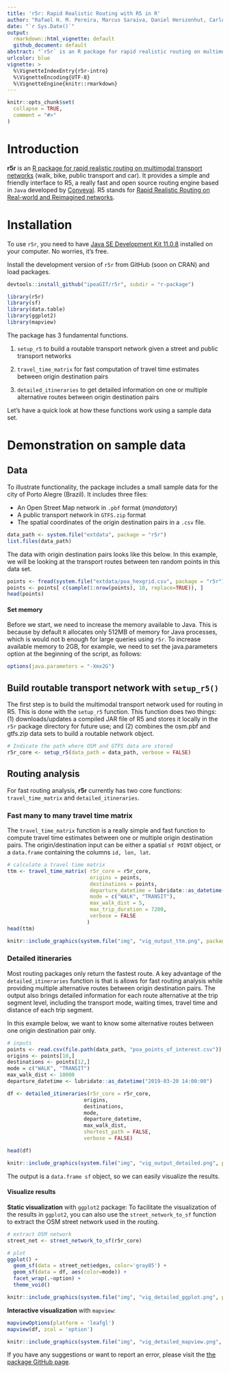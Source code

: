 ```yaml
---
title: 'r5r: Rapid Realistic Routing with R5 in R'
author: "Rafael H. M. Pereira, Marcus Saraiva, Daniel Herszenhut, Carlos Kaue Braga"
date: "`r Sys.Date()`"
output:
  rmarkdown::html_vignette: default
  github_document: default
abstract: "`r5r` is an R package for rapid realistic routing on multimodal transport networks (walk, bike, public transport and car) using R5. The package allows users to generate detailed routing analysis or calculate travel time matrices using seamless parallel computing on top of the R5 Java machine <https://github.com/conveyal/r5>"
urlcolor: blue
vignette: >
  %\VignetteIndexEntry{r5r-intro} 
  %\VignetteEncoding{UTF-8}
  %\VignetteEngine{knitr::rmarkdown} 
---
```


```r
knitr::opts_chunk$set(
  collapse = TRUE,
  comment = "#>"
)
```

# Introduction 

**r5r** is an [R package for rapid realistic routing on multimodal transport networks](https://github.com/ipeaGIT/r5r) (walk, bike, public transport and car).
It provides a simple and friendly interface to R5, a really fast and open source 
routing engine based in `Java` developed by [Conveyal](https://www.conveyal.com/).
R5 stands for [Rapid Realistic Routing on Real-world and Reimagined networks](https://github.com/conveyal/r5).

# Installation
To use `r5r`, you need to have [Java SE Development Kit 11.0.8](https://www.oracle.com/java/technologies/javase-jdk11-downloads.html) 
installed on your computer. No worries, it's free.

Install the development version of `r5r` from GitHub (soon on CRAN) and load packages.

```r
devtools::install_github("ipeaGIT/r5r", subdir = "r-package")

```

```r
library(r5r)
library(sf)
library(data.table)
library(ggplot2)
library(mapview)

```

The package has 3 fundamental functions.

1. `setup_r5` to build a routable transport network given a street and public
transport networks

2. `travel_time_matrix` for fast computation of travel time estimates between 
origin destination pairs

3. `detailed_itineraries` to get detailed information on one or multiple 
alternative routes between origin destination pairs

Let's have a quick look at how these functions work using a sample data set.

# Demonstration on sample data

## Data
To illustrate functionality, the package includes a small sample data for the 
city of Porto Alegre (Brazil). It includes three files:

* An Open Street Map network in `.pbf` format (*mandatory*)
* A public transport network in `GTFS.zip` format
* The spatial coordinates of the origin destination pairs in a `.csv` file.

```r
data_path <- system.file("extdata", package = "r5r")
list.files(data_path)

```
The data with origin destination pairs looks like this below. In this example, 
we will be looking at the transport routes between ten random points in this 
data set.
```r
points <- fread(system.file("extdata/poa_hexgrid.csv", package = "r5r"))
points <- points[ c(sample(1:nrow(points), 10, replace=TRUE)), ]
head(points)

```
#### Set memory

Before we start, we need to increase the memory available to Java. This is
because by default `R` allocates only 512MB of memory for Java processes, which is
would not b enough for large queries using `r5r`. To increase available memory 
to 2GB, for example, we need to set the java.parameters option at the beginning 
of the script, as follows:

```r
options(java.parameters = "-Xmx2G")
```


## Build routable transport network with `setup_r5()`

The first step is to build the multimodal transport network used for routing in 
R5. This is done with the `setup_r5` function. This function does two things: (1)
downloads/updates a compiled JAR file of R5 and stores it locally in the `r5r` package 
directory for future use; and (2) combines the osm.pbf and gtfs.zip data sets to
build a routable network object.

```r
# Indicate the path where OSM and GTFS data are stored
r5r_core <- setup_r5(data_path = data_path, verbose = FALSE)

```

## Routing analysis

For fast routing analysis, **r5r** currently has two core functions: `travel_time_matrix` 
and `detailed_itineraries`.

### Fast many to many travel time matrix

The `travel_time_matrix` function is a really simple and fast function to compute
travel time estimates between one or multiple origin destination pairs. The 
origin/destination input can be either a spatial `sf POINT` object, or a 
`data.frame` containing the columns `id, lon, lat`.

```r
# calculate a travel time matrix
ttm <- travel_time_matrix( r5r_core = r5r_core,
                           origins = points,
                           destinations = points,
                           departure_datetime = lubridate::as_datetime("2019-03-20 14:00:00"),
                           mode = c("WALK", "TRANSIT"),
                           max_walk_dist = 5,
                           max_trip_duration = 7200,
                           verbose = FALSE
                          )
head(ttm)
```

```r
knitr::include_graphics(system.file("img", "vig_output_ttm.png", package="r5r"))
```


### Detailed itineraries

Most routing packages only return the fastest route. A key advantage of the 
`detailed_itineraries` function is that is allows for fast routing analysis while
providing multiple alternative routes between origin destination pairs. The output
also brings detailed information for each route alternative at the trip segment
level, including the transport mode, waiting times, travel time and distance of
each trip segment. 


In this example below, we want to know some alternative routes between one origin
destination pair only.

```r
# inputs
points <- read.csv(file.path(data_path, "poa_points_of_interest.csv"))
origins <- points[10,]
destinations <- points[12,]
mode = c("WALK", "TRANSIT")
max_walk_dist <- 10000
departure_datetime <- lubridate::as_datetime("2019-03-20 14:00:00")

df <- detailed_itineraries(r5r_core = r5r_core,
                         origins,
                         destinations,
                         mode,
                         departure_datetime,
                         max_walk_dist,
                         shortest_path = FALSE,
                         verbose = FALSE)

head(df)
```
```r
knitr::include_graphics(system.file("img", "vig_output_detailed.png", package="r5r"))
```


The output is a `data.frame sf` object, so we can easily visualize the results.

#### Visualize results

**Static visualization** with `ggplot2` package: To facilitate the 
visualization of the results in `ggplot2`, you can also use the 
`street_network_to_sf` function to  extract the OSM street network used in the
routing.

```r
# extract OSM network
street_net <- street_network_to_sf(r5r_core)

# plot
ggplot() +
  geom_sf(data = street_net$edges, color='gray85') +
  geom_sf(data = df, aes(color=mode)) +
  facet_wrap(.~option) + 
  theme_void()

```

```r
knitr::include_graphics(system.file("img", "vig_detailed_ggplot.png", package="r5r"))
```



**Interactive visualization** with `mapview`:

```r
mapviewOptions(platform = 'leafgl')
mapview(df, zcol = 'option')

```

```r
knitr::include_graphics(system.file("img", "vig_detailed_mapview.png", package="r5r"))
```



If you have any suggestions or want to report an error, please visit the [the package GitHub page](https://github.com/ipeaGIT/r5r).
